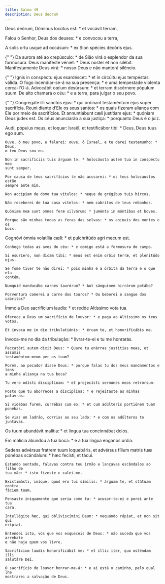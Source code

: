 ```yaml
---
title: Salmo 49
description: Deus deorum
---
```


<div class="side-by-side not-content">

Deus deórum, Dóminus locútus est: \* et vocávit terram,</span>

Falou o Senhor, Deus dos deuses: \* e convocou a terra,

A solis ortu usque ad occásum: \* ex Sion spécies decóris ejus.

{" "}
<span>
  Da aurora até ao crepúsculo: * de Sião virá o esplendor da sua formosura. Deus
  maniféste véniet: * Deus noster et non silébit.
</span>
Manifestamente Deus virá: * nosso Deus e não manterá silêncio.

{" "}
<span>
  Ignis in conspéctu ejus exardéscet: * et in circúitu ejus tempéstas válida. O
  fogo incendiar-se-á na sua presença: * e uma tempestade violenta cerca-l'O-á.
  Advocábit cælum desúrsum: * et terram discérnere pópulum suum.
</span>
De alto chamará o céu: * e a terra, para julgar o seu povo.

{" "}
<span>
  Congregáte illi sanctos ejus: * qui órdinant testaméntum ejus super
  sacrifícia. Reuni diante d’Ele os seus santos: * os quais fizeram aliança com
  Ele por meio de sacrifícios. Et annuntiábunt cæli justítiam ejus: * quóniam
  Deus judex est.
</span>
Os céus anunciarão a sua justiça: * porquanto Deus é o juiz.

  <span>
    Audi, pópulus meus, et loquar: Israël, et testificábor tibi: * Deus, Deus
    tuus ego sum.
 
    Ouve, ó meu povo, e falarei: ouve, ó Israel, e te darei testemunho: * Deus,
    o teu Deus sou eu.
 
    Non in sacrifíciis tuis árguam te: * holocáusta autem tua in conspéctu meo
    sunt semper.
 
    Por causa de teus sacrifícios te não acusarei: * os teus holocaustos estão
    sempre ante mim.
 
    Non accípiam de domo tua vítulos: * neque de grégibus tuis hircos.
 
    Não receberei de tua casa vitelos: * nem cabritos de teus rebanhos.
 
    Quóniam meæ sunt omnes feræ silvárum: * juménta in móntibus et boves.
 
    Porque são minhas todas as feras das selvas: * os animais dos montes e os
    bois.

Cognóvi ómnia volatília cæli: \* et pulchritúdo agri mecum est.

    Conheço todas as aves do céu: * e comigo está a formosura do campo.

    Si esuríero, non dicam tibi: * meus est enim orbis terræ, et plenitúdo ejus.

    Se fome tiver te não direi: * pois minha é a órbita da terra e o que ela
    contém.

    Numquid manducábo carnes taurórum? * Aut sánguinem hircórum potábo?

    Porventura comerei a carne dos touros? * Ou beberei o sangue dos cabritos?

Ímmola Deo sacrifícium laudis: \* et redde Altíssimo vota tua.

    Oferece a Deus um sacrifício de louvor: * e paga ao Altíssimo os teus votos.

    Et ínvoca me in die tribulatiónis: * éruam te, et honorificábis me.

Invoca-me no dia da tribulação: \* livrar-te-ei e tu me honrarás.

    Peccatóri autem dixit Deus: * Quare tu enárras justítias meas, et assúmis
    testaméntum meum per os tuum?

    Porém, ao pecador disse Deus: * porque falas tu dos meus mandamentos e tens
    a minha aliança na tua boca?

    Tu vero odísti disciplínam: * et projecísti sermónes meos retrórsum:

    Posto que tu aborreces a disciplina: * e rejeitaste as minhas palavras:

    Si vidébas furem, currébas cum eo: * et cum adúlteris portiónem tuam
    ponébas.

    Se vias um ladrão, corrias ao seu lado: * e com os adúlteros te juntavas.

Os tuum abundávit malítia: \* et lingua tua concinnábat dolos.</span>

Em malícia abundou a tua boca: \* e a tua língua enganos urdia.

  <span>
    Sedens advérsus fratrem tuum loquebáris, et advérsus fílium matris tuæ
    ponébas scándalum: * hæc fecísti, et tácui.
 
    Estando sentado, falavas contra teu irmão e lançavas escândalos ao filho de
    tua mãe: * isto fizeste e calei-me.
 
    Existimásti, iníque, quod ero tui símilis: * árguam te, et státuam contra
    fáciem tuam.
 
    Pensaste iniquamente que seria como tu: * acusar-te-ei e porei ante tua
    cara.
 
    Intellégite hæc, qui obliviscímini Deum: * nequándo rápiat, et non sit qui
    erípiat.
 
    Entendei isto, vós que vos esqueceis de Deus: * não suceda que vos arrebate
    e não haja quem vos livre.
 
    Sacrifícium laudis honorificábit me: * et illic iter, quo osténdam illi
    salutáre Dei.
 
    O sacrifício de louvor honrar-me-á: * e aí está o caminho, pelo qual lhe
    mostrarei a salvação de Deus.

</div>
